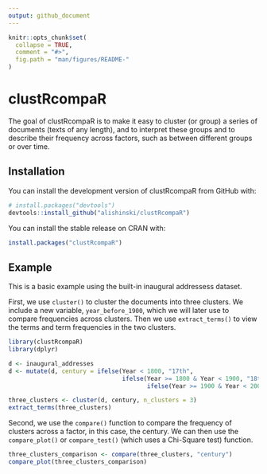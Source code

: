 ```yaml
---
output: github_document
---
```


<!-- README.md is generated from README.Rmd. Please edit that file -->

```r
knitr::opts_chunk$set(
  collapse = TRUE,
  comment = "#>",
  fig.path = "man/figures/README-"
)
```
# clustRcompaR

The goal of clustRcompaR is to make it easy to cluster (or group) a series of documents (texts of any length), and to interpret these groups and to describe their frequency across factors, such as between different groups or over time. 

## Installation

You can install the development version of clustRcompaR from GitHub with:

```r
# install.packages("devtools")
devtools::install_github("alishinski/clustRcompaR")
```

You can install the stable release on CRAN with:

```r
install.packages("clustRcompaR")
```

## Example

This is a basic example using the built-in inaugural addressess dataset. 

First, we use `cluster()` to cluster the documents into three clusters. We include a new variable, `year_before_1900`, which we will later use to compare frequencies across clusters. Then we use `extract_terms()` to view the terms and term frequencies in the two clusters.

```r
library(clustRcompaR)
library(dplyr)

d <- inaugural_addresses
d <- mutate(d, century = ifelse(Year < 1800, "17th",
                                ifelse(Year >= 1800 & Year < 1900, "18th",
                                       ifelse(Year >= 1900 & Year < 2000, "19th", "20th"))))

three_clusters <- cluster(d, century, n_clusters = 3)
extract_terms(three_clusters)
```

Second, we use the `compare()` function to compare the frequency of clusters across a factor, in this case, the century. We can then use the `compare_plot()` or `compare_test()` (which uses a Chi-Square test) function. 

```r
three_clusters_comparison <- compare(three_clusters, "century")
compare_plot(three_clusters_comparison)
```
